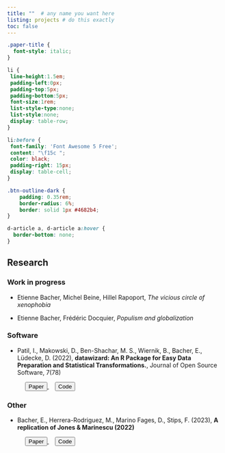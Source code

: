 ```yaml
---
title: ""  # any name you want here
listing: projects # do this exactly
toc: false
---
```

  
```css
.paper-title {
  font-style: italic;
}

li {
 line-height:1.5em;
 padding-left:0px;
 padding-top:5px;
 padding-bottom:5px;
 font-size:1rem;
 list-style-type:none;
 list-style:none;
 display: table-row;
}

li:before {
 font-family: 'Font Awesome 5 Free';
 content: "\f15c ";
 color: black;
 padding-right: 15px;
 display: table-cell;
}

.btn-outline-dark {
	padding: 0.35rem;
	border-radius: 6%;
	border: solid 1px #4682b4;
}

d-article a, d-article a:hover {
  border-bottom: none;
}
```

## Research

### Work in progress

* Etienne Bacher, Michel Beine, Hillel Rapoport, *The vicious circle of xenophobia*

* Etienne Bacher, Frédéric Docquier, *Populism and globalization*


### Software

* Patil, I., Makowski, D., Ben-Shachar, M. S., Wiernik, B., Bacher, E., Lüdecke, D. (2022), **datawizard: An R Package for Easy Data Preparation and Statistical Transformations.**, Journal of Open Source Software, 7(78)

<p> 
<a href="https://joss.theoj.org/papers/10.21105/joss.04684" style="margin-left: 3em"> <button class="btn btn-outline-dark"> <i class="fas fa-file-pdf fa-lg"></i> Paper</button> </a> 
<a href="https://github.com/easystats/datawizard/" style="margin-left: 1em"> <button class="btn btn-outline-dark"> <i class="fab fa-github fa-lg"></i> Code</button> </a>
</p>



### Other

* Bacher, E., Herrera-Rodriguez, M., Marino Fages, D., Stips, F. (2023), **A replication of Jones & Marinescu (2022)**

<p> 
<a href="https://www.etiennebacher.com/files/Oslo_Jones_Marinescu_Replication.pdf" style="margin-left: 3em"> <button class="btn btn-outline-dark"> <i class="fas fa-file-pdf fa-lg"></i> Paper</button> </a> 
<a href="https://osf.io/6atfw" style="margin-left: 1em"> <button class="btn btn-outline-dark"> <i class="fa-solid fa-code"></i> Code</button> </a>
</p>